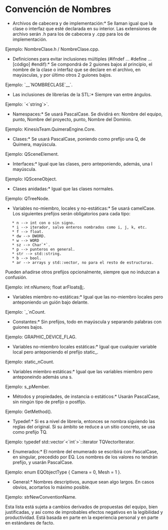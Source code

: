 = Convención de Nombres =

*Archivos de cabecera y de implementación:* Se llaman igual que la clase o interfaz que esté declarada en su interior. Las extensiones de archivo serán .h para los de cabecera y .cpp para los de implementación.

Ejemplo: NombreClase.h / NombreClase.cpp.

*Definiciones para evitar inclusiones múltiples (#ifndef ... #define ... [código] #endif):* Se compondrá de 2 guiones bajos al principio, el nombre de la clase o interfaz que se declare en el archivo, en mayúsculas, y por último otros 2 guiones bajos.

Ejemplo: `__`NOMBRECLASE`__`.

*Las inclusiones de librerías de la STL:* Siempre van entre ángulos.

Ejemplo: `<`string`>`.

*Namespaces:* Se usará PascalCase. Se dividirá en: Nombre del equipo, punto, Nombre del proyecto, punto, Nombre del Dominio.

Ejemplo: KinesisTeam.QuimeraEngine.Core.

*Clases:* Se usará PascalCase, poniendo como prefijo una Q, de Quimera, mayúscula. 

Ejemplo: QSceneElement.

*Interfaces:* Igual que las clases, pero anteponiendo, además, una I mayúscula.

Ejemplo: IQSceneObject.

*Clases anidadas:* Igual que las clases normales.

Ejemplo: QTreeNode.

*Variables no-miembro, locales y no-estáticas:* Se usará camelCase. Los siguientes prefijos serán obligatorios para cada tipo:

    * n --> int con o sin signo.
    * i --> iterador, salvo enteros nombrados como i, j, k, etc.
    * f --> float.
    * dw --> DWORD.
    * w --> WORD
    * sz --> Char`*`.
    * p --> punteros en general.
    * str --> std::string.
    * b --> bool.
    * ar --> arrays y std::vector, no para el resto de estructuras.


Pueden añadirse otros prefijos opcionalmente, siempre que no induzcan a confusión.

Ejemplo: int nNumero; float arFloats[[ 8 ]];.

*Variables miembro no-estáticas:* Igual que las no-miembro locales pero anteponiendo un guión bajo delante.

Ejemplo: `_`nCount.

*Constantes:* Sin prefijos, todo en mayúscula y separando palabras con guiones bajos.

Ejemplo: GRAPHIC_DEVICE_FLAG.

*Variables no-miembro locales estáticas:* Igual que cualquier variable local pero anteponiendo el prefijo static_.

Ejemplo: static_nCount.

*Variables miembro estáticas:* Igual que las variables miembro pero anteponeindo además una s.

Ejemplo: s_pMember.

*Métodos y propiedades, de instancia o estáticos:* Usarán PascalCase, sin ningún tipo de prefijo o postfijo.

Ejemplo: GetMethod().

*Typedef:* Si es a nivel de librería, entonces se nombra siguiendo las reglas del original. Si su ámbito se reduce a un sitio concreto, se usa como prefijo TQ.

Ejemplo: typedef std::vector`<`int`>`::iterator TQVectorIterator.

*Enumerados:* El nombre del enumerado se escribirá con PascalCase, en singular, precedido por EQ. Los nombres de los valores no tendrán prefijo, y usarán PascalCase.

Ejemplo: enum EQObjectType { Camera = 0, Mesh = 1 }.

*General:* Nombres descriptivos, aunque sean algo largos. En casos obvios, acortarlos lo máximo posible.

Ejemplo: strNewConventionName.


Esta lista está sujeta a cambios derivados de propuestas del equipo, bien justificadas, y así como de improbables efectos negativos en la legibilidad y productividad. Está basada en parte en la experiencia personal y en parte en estándares de facto.